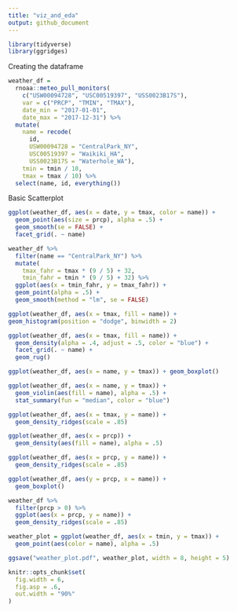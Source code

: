```yaml
---
title: "viz_and_eda"
output: github_document
---
```


```r
library(tidyverse)
library(ggridges)
```

Creating the dataframe

```r
weather_df = 
  rnoaa::meteo_pull_monitors(
    c("USW00094728", "USC00519397", "USS0023B17S"),
    var = c("PRCP", "TMIN", "TMAX"), 
    date_min = "2017-01-01",
    date_max = "2017-12-31") %>%
  mutate(
    name = recode(
      id, 
      USW00094728 = "CentralPark_NY", 
      USC00519397 = "Waikiki_HA",
      USS0023B17S = "Waterhole_WA"),
    tmin = tmin / 10,
    tmax = tmax / 10) %>%
  select(name, id, everything())
```

Basic Scatterplot

```r
ggplot(weather_df, aes(x = date, y = tmax, color = name)) +
  geom_point(aes(size = prcp), alpha = .5) +
  geom_smooth(se = FALSE) +
  facet_grid(. ~ name)
```

```r
weather_df %>% 
  filter(name == "CentralPark_NY") %>% 
  mutate(
    tmax_fahr = tmax * (9 / 5) + 32,
    tmin_fahr = tmin * (9 / 5) + 32) %>% 
  ggplot(aes(x = tmin_fahr, y = tmax_fahr)) + 
  geom_point(alpha = .5) + 
  geom_smooth(method = "lm", se = FALSE) 
```

```r
ggplot(weather_df, aes(x = tmax, fill = name)) + 
geom_histogram(position = "dodge", binwidth = 2)
```

```r
ggplot(weather_df, aes(x = tmax, fill = name)) + 
  geom_density(alpha = .4, adjust = .5, color = "blue") + 
  facet_grid(. ~ name) + 
  geom_rug()
```

```r
ggplot(weather_df, aes(x = name, y = tmax)) + geom_boxplot()
```

```r
ggplot(weather_df, aes(x = name, y = tmax)) + 
  geom_violin(aes(fill = name), alpha = .5) + 
  stat_summary(fun = "median", color = "blue")
```


```r
ggplot(weather_df, aes(x = tmax, y = name)) + 
  geom_density_ridges(scale = .85)
```

```r
ggplot(weather_df, aes(x = prcp)) + 
  geom_density(aes(fill = name), alpha = .5) 
```

```r
ggplot(weather_df, aes(x = prcp, y = name)) + 
  geom_density_ridges(scale = .85)
```

```r
ggplot(weather_df, aes(y = prcp, x = name)) + 
  geom_boxplot()
```

```r
weather_df %>% 
  filter(prcp > 0) %>% 
  ggplot(aes(x = prcp, y = name)) + 
  geom_density_ridges(scale = .85)
```

```r
weather_plot = ggplot(weather_df, aes(x = tmin, y = tmax)) + 
  geom_point(aes(color = name), alpha = .5) 

ggsave("weather_plot.pdf", weather_plot, width = 8, height = 5)
```

```r
knitr::opts_chunk$set(
  fig.width = 6,
  fig.asp = .6,
  out.width = "90%"
)
```

